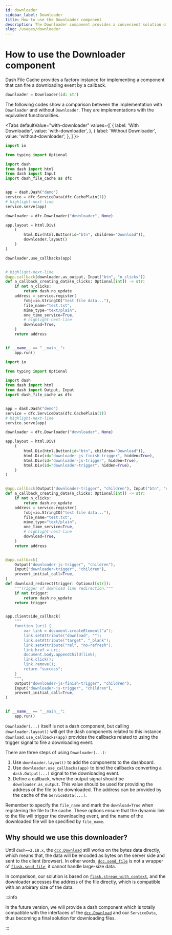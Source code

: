 ```yaml
---
id: downloader
sidebar_label: Downloader
title: How to use the Downloader component
description: The Downloader component provides a convenient solution of using callbacks to trigger a downloading event.
slug: /usages/downloader
---
```




# How to use the Downloader component

Dash File Cache provides a factory instance for implementing a component that can fire a downloading event by a callback.

```python
downloader = Downloader(id: str)
```

The following codes show a comparison between the implementation with `Downloader` and without `Downloader`.
They are implementations with the equivalent functionalities.

<Tabs
  defaultValue="with-downloader"
  values={[
    { label: 'With Downloader', value: 'with-downloader', },
    { label: 'Without Downloader', value: 'without-downloader', },
  ]
}>

<TabItem value="with-downloader">

```python title="with_downloader.py" showLineNumbers
import io

from typing import Optional

import dash
from dash import html
from dash import Input
import dash_file_cache as dfc


app = dash.Dash("demo")
service = dfc.ServiceData(dfc.CachePlain(1))
# highlight-next-line
service.serve(app)

downloader = dfc.Downloader("downloader", None)

app.layout = html.Div(
    (
        html.Div(html.Button(id="btn", children="Download")),
        downloader.layout()
    )
)

downloader.use_callbacks(app)


# highlight-next-line
@app.callback(downloader.as_output, Input("btn", "n_clicks"))
def a_callback_creating_data(n_clicks: Optional[int]) -> str:
    if not n_clicks:
        return dash.no_update
    address = service.register(
        fobj=io.StringIO("test file data..."),
        file_name="test.txt",
        mime_type="text/plain",
        one_time_service=True,
        # highlight-next-line
        download=True,
    )
    return address


if __name__ == "__main__":
    app.run()
```

</TabItem>

<TabItem value="without-downloader">

```python title="without_downloader.py" showLineNumbers
import io

from typing import Optional

import dash
from dash import html
from dash import Output, Input
import dash_file_cache as dfc


app = dash.Dash("demo")
service = dfc.ServiceData(dfc.CachePlain(1))
# highlight-next-line
service.serve(app)

downloader = dfc.Downloader("downloader", None)

app.layout = html.Div(
    (
        html.Div(html.Button(id="btn", children="Download")),
        html.Div(id="downloader-js-finish-trigger", hidden=True),
        html.Div(id="downloader-js-trigger", hidden=True),
        html.Div(id="downloader-trigger", hidden=True),
    )
)


@app.callback(Output("downloader-trigger", "children"), Input("btn", "n_clicks"))
def a_callback_creating_data(n_clicks: Optional[int]) -> str:
    if not n_clicks:
        return dash.no_update
    address = service.register(
        fobj=io.StringIO("test file data..."),
        file_name="test.txt",
        mime_type="text/plain",
        one_time_service=True,
        # highlight-next-line
        download=True,
    )
    return address


@app.callback(
    Output("downloader-js-trigger", "children"),
    Input("downloader-trigger", "children"),
    prevent_initial_call=True,
)
def download_redirect(trigger: Optional[str]):
    """Trigger of download link redirection."""
    if not trigger:
        return dash.no_update
    return trigger


app.clientside_callback(
    """
    function (uri) {
        var link = document.createElement("a");
        link.setAttribute("download", "");
        link.setAttribute("target", "_blank");
        link.setAttribute("rel", "no-refresh");
        link.href = uri;
        document.body.appendChild(link);
        link.click();
        link.remove();
        return "success";
    }
    """,
    Output("downloader-js-finish-trigger", "children"),
    Input("downloader-js-trigger", "children"),
    prevent_initial_call=True,
)


if __name__ == "__main__":
    app.run()
```

</TabItem>

</Tabs>

`Downloader(...)` itself is not a dash component, but calling `downloader.layout()` will
get the dash components related to this instance. `download.use_callbacks(app)` provides
the callbacks related to using the trigger signal to fire a downloading event.

There are three steps of using `Downloader(...)`:

1. Use `downloader.layout()` to add the components to the dashboard.
2. Use `downloader.use_callbacks(app)` to bind the callbacks converting a `dash.Output(...)`
   signal to the downloading event.
3. Define a callback, where the output signal should be `downloader.as_output`. This value
   should be used for providing the address of the file to be downloaded. The address can
   be provided by the cache of the `ServiceData(...)`.

Remember to specify the `file_name` and mark the `download=True` when registering the file
to the cache. These options ensure that the dynamic link to the file will trigger the downloading
event, and the name of the downloaded file will be specified by `file_name`.

## Why should we use this downloader?

Until `dash==2.18.x`, the [`dcc.Download`<IconExternalLink/>][link-dccdownload] still
works on the bytes data directly, which means that, the data will be encoded as bytes
on the server side and sent to the client (browser). In other words,
[`dcc.send_file`<IconExternalLink/>][link-dash-sendfile] is not a wrapper of
[`flask.send_file`<IconExternalLink/>][link-flask-sendfile], it cannot handle
large-size data.

In comparison, our solution is based on
[`flask.stream_with_context`<IconExternalLink/>][link-flask-streamwcon],
and the downloader accesses the address of the file directly, which is compatible with
an arbirary size of the data.

:::info

In the future version, we will provide a dash component which is totally compatible
with the interfaces of the [`dcc.Download`<IconExternalLink/>][link-dccdownload] and
our `ServiceData`, thus becoming a final solution for downloading files.

:::

[link-dccdownload]:https://dash.plotly.com/dash-core-components/download
[link-dash-sendfile]:https://github.com/plotly/dash/issues/1874
[link-flask-sendfile]:https://flask.palletsprojects.com/en/stable/api/#flask.send_file
[link-flask-streamwcon]:https://flask.palletsprojects.com/en/stable/api/#flask.stream_with_context
